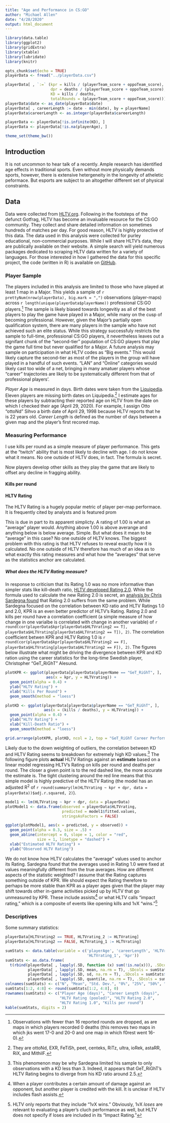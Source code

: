 ```yaml
---
title: "Age and Performance in CS:GO"
author: "Michael Allen"
date: "4/28/2020"
output: html_document
---
```


```r
library(data.table)
library(ggplot2)
library(gridExtra)
library(xtable)
library(lubridate)
library(knitr)

opts_chunk$set(echo = TRUE)
playerData <- fread("../playerData.csv")

playerData[ , `:=` (kpr = kills / (playerTeam_score + oppoTeam_score),
                    dpr = deaths / (playerTeam_score + oppoTeam_score),
                    KD = kills / deaths,
                    totalRounds = (playerTeam_score + oppoTeam_score))]
playerData$date <- as_date(playerData$date)
playerData[ , careerLength := date - min(date), by = playerName]
playerData$careerLength <- as.integer(playerData$careerLength)

playerData <- playerData[!is.infinite(KD), ]
playerData <- playerData[!is.na(playerAge), ]

theme_set(theme_bw())
```

## Introduction

It is not uncommon to hear talk of a recently. Ample research has identified age effects in traditional sports. Even without more physically demands sports, however, there is extensive hetergeneity in the longevity of atheletic peformace. But esports are subject to an altogether different set of physical constraints.

## Data

Data were collected from [HLTV.org](https://www.HLTV.org). Following in the footsteps of the defunct Gotfrag, HLTV has become an invaluable resource for the CS:GO community. They collect and share detailed information on sometimes hundreds of matches per day. For good reason, HLTV is highly protective of this data. The data used in this analysis were collected for purley educational, non-commercial purposes. While I will share HLTV's data, they are publically available on their website. A simple search will yield numerous packages dedicated to scraping HLTV data written for a variety of languages. For those interested in how I gathered the data for this specific project, the code (written in R) is available on [GitHub](https://github.com/mmooddaa/CSGO_playerage).

### Player Sample
The players included in this analysis are limited to those who have played at least 1 map in a Major. This yields a sample of `r prettyNum(nrow(playerData), big.mark = ",")` observations (player-maps) across `r length(unique(playerData$playerName))` professional CS:GO players.[^1] The sample is likely biased towards longevitiy as all of the best players to play the game have played in a Major, while many on the cusp of becoming professional. However, given the Major's partially open qualification system, there are many players in the sample who have not achieved such an elite status. While this strategy successfuly restricts the sample to full-time, professional CS:GO players, it nevertheless leaves out a signifant chunk of the "second-tier" population of CS:GO players that play the game full time but never qualified for a Major. A future analysis may sample on participation in what HLTV codes as "Big events." This would likely capture the second-tier as most of the players in the group will have played in a handful of such events. "LAN" and "Online" categories would likely cast too wide of a net, bringing in many amatuer players whose "career" trajectories are likely to be systematically different from that of professional players'.

*Player Age* is measured in days. Birth dates were taken from the [Liquipedia](https://liquipedia.net/counterstrike/). Eleven players are missing birth dates on Liquipedia.[^2] I estimate ages for these players by subtracting their reported age on HLTV from the date on which I checked their age (April 29, 2020). For example, I assign Otto "ottoNd" Sihvo a birth date of April 29, 1998 because HLTV reports that he is 22 years old. *Career Length* is defined as the number of days between a given map and the player's first recored map.

[^1]: Observations with fewer than 16 reported rounds are dropped, as are maps in which players recorded 0 deaths (this removes two maps in which jks went 17-0 and 20-0 and one map in which f0rest went 16-0).

[^2]: They are ottoNd, EXR, FeTiSh, peet, centeks, RiTz, ultra, ioRek, astaRR, RiX, and MithilF.

### Measuring Performance
I use kills per round as a simple measure of player performance. This gets at the "twitch" ability that is most likely to decline with age. I do not know what it means. No one outside of HLTV does, in fact. The formula is secret.

Now players develop other skills as they play the game that are likely to offset any decline in fragging ability.

#### Kills per round

#### HLTV Rating

The HLTV Rating is a hugely popular metric of player per-map performace. It is frequently cited by analysts and is featured prom

This is due in part to its apparent simplicty. A rating of 1.00 is what an "average" player would. Anything above 1.00 is above averange and anything below is below average. Simple. But what does it mean to be "average" in this case? No one outside of HLTV knows. The biggest problem with this rating is that HLTV refuses to reveal exactly how it is calculated. No one outside of HLTV therefore has much of an idea as to what exactly this rating measures and what how the "averages" that serve as the statistics anchor are calculated.

##### What does the HLTV Rating measure?

In response to criticism that its Rating 1.0 was no more informative than simpler stats like kill-death ratio, [HLTV developed Rating 2.0](https://www.hltv.org/news/20695/introducing-rating-20). While the formula used to calculate the new Rating 2.0 is secret, an [analysis by Chris Sardegna found](https://chrissardegna.com/blog/problems-with-csgo-rating-systems/) that Rating 2.0 suffers from the same problem. While Sardegna focused on the correlation between KD ratio and HLTV Ratings 1.0 and 2.0, KPR is an even better predictor of HLTV's Rating. Rating 2.0 and kills per round have a correlation coefficient (a simple measure of how change in one varialbe is correlated with change in another variable) of `r round(cor(playerData$kpr[playerData$HLTVrating2 == T], playerData$HLTVrating[playerData$HLTVrating2 == T]), 2)`. The correlation coefficient betwen KPR and HLTV Rating 1.0 is 
`r round(cor(playerData$kpr[playerData$HLTVrating2 == F], playerData$HLTVrating[playerData$HLTVrating2 == F]), 2)`. The figures below illustrate what might be driving the divergence between KPR and KD ration using the career statistics for the long-time Swedish player, Christopher "GeT_RiGhT" Alesund.

```r
plotKPR <- ggplot(playerData[playerData$playerName == "GeT_RiGhT", ], 
                  aes(x = kpr, y = HLTVrating)) +
  geom_point(alpha = 0.4) +
  ylab("HLTV Rating") +
  xlab("Kills Per Round") +
  geom_smooth(method = "loess")

plotKD <- ggplot(playerData[playerData$playerName == "GeT_RiGhT", ],
                 aes(x = (kills / deaths), y = HLTVrating)) +
  geom_point(alpha = 0.4) +
  ylab("HLTV Rating") +
  xlab("Kill-Death Ratio") +
  geom_smooth(method = "loess")

grid.arrange(plotKPR, plotKD, ncol = 2, top = "GeT_RiGhT Career Performance")
```

Likely due to the down weighting of outliers, the correlation between KD and HLTV Rating seems to breakdown for extremely high KD values.[^3] The following figure plots **actual** HLTV Ratings against an **estimate** based on a linear model regressing HLTV's Rating on kills per round and deaths per round. The closer a given point is to the red dashed line, the more accurate the estimate is. The tight clustering around the red line means that this simple model is highly predictive of the HLTV Rating (the model has an adjusted R^2^ of `r round(summary(lm(HLTVrating ~ kpr + dpr, data = playerData))$adj.r.squared, 2)`). 

[^3]: This phenomenon may be why Sardegna limited his sample to only observations with a KD less than 3. Indeed, it appears that GeT_RiGhT's HLTV Rating begins to diverge from his KD ratio around 2.5.

```r
model1 <- lm(HLTVrating ~ kpr + dpr, data = playerData)
plotModel1 <- data.frame(observed = playerData$HLTVrating, 
                         predicted = model1$fitted.values,
                         stringsAsFactors = FALSE)

ggplot(plotModel1, aes(x = predicted, y = observed)) +
  geom_point(alpha = 0.3, size = .5) +
  geom_abline(intercept = 0, slope = 1, color = "red",
              size = 1, linetype = "dashed") +
  xlab("Estimated HLTV Rating") +
  ylab("Observed HLTV Rating")
```

We do not know how HLTV calculates the "average" values used to anchor its Rating. Sardegna found that the averages used in Rating 1.0 were fixed at values meaningfully different from the true averages. How are different aspects of the statistic weighted? I assume that the Rating captures something outside of KPR. We should expect the Rating therefore to perhaps be more stable than KPR as a player ages given that the player may shift towards other in-game activities picked up by HLTV that go unmeasured by KPR. These include assists[^4] or what HLTV calls "impact rating," which is a composite of events like opening kills and 1vX "wins."[^5]

[^4]: When a player contributes a certain amount of damage against an opponent, but another player is credited with the kill. It is unclear if HLTV includes flash assists.

[^5]: HLTV only reports that they include "1vX wins." Obviously, 1vX *loses* are relevant to evaluating a player's cluch performance as well, but HLTV does not specify if loses are included in its "Impact Rating."

### Descriptives
Some summary statistics:
```r
playerData[HLTVrating2 == TRUE, HLTVrating_2 := HLTVrating]
playerData[HLTVrating2 == FALSE, HLTVrating_1 := HLTVrating]

sumStats <- data.table(variable = c('playerAge', 'careerLength', 'HLTVrating', 'HLTVrating_2',
                                    'HLTVrating_1', 'kpr'))
sumStats <- as.data.frame(
  t(rbind(playerData[ , lapply(.SD, function (x) sum(!is.na(x))), .SDcols = sumStats$variable], 
          playerData[ , lapply(.SD, mean, na.rm = T), .SDcols = sumStats$variable],
          playerData[ , lapply(.SD, sd, na.rm = T), .SDcols = sumStats$variable],
          playerData[ , lapply(.SD, quantile, na.rm = T), .SDcols = sumStats$variable])))
colnames(sumStats) <- c("N", "Mean", "Std. Dev.", "0%", "25%", "50%", "75%", "100%")
sumStats[1:2, 4:8] <- round(sumStats[1:2, 4:8], 0)
rownames(sumStats) <- c("Player Age (days)", "Career Length (days)", 
                        "HLTV Rating (pooled)", "HLTV Rating 2.0", 
                        "HLTV Rating 1.0", "Kills per round")
kable(sumStats, digits = 2)
```